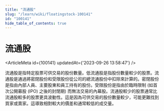```yaml
---
title: "流通股"
slug: "/learn/wiki/floatingstock-100141"
id: "100141"
hide_table_of_contents: true
---
```



# 流通股

<ArticleMeta id={100141} updatedAt={'2023-09-26 13:58:47'} />
<div className='border-solid border-b border-t-0 my-4 border-[var(--ifm-color-gray-300)]' />

流通股是指特定股票可供交易的股份數量。低流通股是指股份數量較少的股票。流通股是通過將密閉股份和受限股份從公司的總流通股份中扣除來計算的。密閉股份是指由內部人員、主要股東和員工持有的股份。受限股份是指由於臨時限制 (如首次公開募股 (IPO) 之後的封閉期) 而無法交易的內幕股。流通股較少的股票通常比流通股較多的股票更具波動性。這是因為可供交易的股份數量較少，可能更難找到買家或賣家。這導致相對較大的價差和通常較低的成交量。
